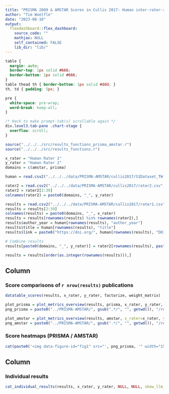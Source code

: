 ```yaml
---
title: "PRISMA 2009 & AMSTAR Scores in Cullis 2017: Human inter-rater-reliability"
author: "Tim Woelfle"
date: "2023-08-10"
output: 
  flexdashboard::flex_dashboard:
    source_code: ""
    mathjax: NULL
    self_contained: FALSE
    lib_dir: "lib/"
---
```


```css
table {
  margin: auto;
  border-top: 1px solid #666;
  border-bottom: 1px solid #666;
}
table thead th { border-bottom: 1px solid #ddd; }
th, td { padding: 5px; }

pre {
  white-space: pre-wrap;
  word-break: keep-all;
}

/* Hack to make prompt-tab(s) scrollable again */
div.level3.tab-pane .chart-stage {
  overflow: scroll;
}
```

```r
source("../../../src/results_functions_prisma_amstar.r")
source("../../../src/results_functions.r")

x_rater = "Human Rater 1"
y_rater = "Human Rater 2"
domains = c(amstar, prisma)

human = read.csv2("../../../data/PRISMA-AMSTAR/cullis2017/S1Dataset_TW.csv", row.names = 1, na.strings = NULL)

rater2 = read.csv2("../../../data/PRISMA-AMSTAR/cullis2017/rater2.csv", row.names = 1, na.strings = NULL)
rater2 = rater2[2:39]
colnames(rater2) = paste0(domains, "_", y_rater)

results = read.csv2("../../../data/PRISMA-AMSTAR/cullis2017/rater1.csv", row.names = 1, na.strings = NULL)
results = results[2:39]
colnames(results) = paste0(domains, "_", x_rater)
results = results[rownames(results) %in% rownames(rater2),]
results$author_year = human[rownames(results), "author_year"]
results$title = human[rownames(results), "title"]
results$link = paste0("https://doi.org/", human[rownames(results), "DOI"])

# Combine results
results[paste0(domains, "_", y_rater)] = rater2[rownames(results), paste0(domains, "_", y_rater)]

results = results[order(as.integer(rownames(results))),]
```

Column {data-width=55}
-------------------------------------

### Score comparisons of `r nrow(results)` publications

```r
datatable_scores(results, x_rater, y_rater, factorize, weight_matrix)
```

```r
plot_prisma = plot_metrics_overview(results, prisma, x_rater, y_rater, factorize, weight_matrix, nrow=6, ncol=5, filename_prefix="reliability")
png_prisma = paste0("../PRISMA-AMSTAR/", gsub(".*/", "", getwd()), "/results/reliability_27_domains_3_options.png")

plot_amstar = plot_metrics_overview(results, amstar, x_rater=x_rater, y_rater=y_rater, factorize, weight_matrix, nrow=4, filename_prefix="reliability")
png_amstar = paste0("../PRISMA-AMSTAR/", gsub(".*/", "", getwd()), "/results/reliability_11_domains_3_options.png")
```

### Score heatmaps (<a onclick="$('p.image-container')[0].style = 'background: url(&quot;`r png_prisma`&quot;) center center / contain no-repeat;'; $('p.image-container img')[0].src = &quot;`r png_prisma`&quot;;" style="cursor: pointer">PRISMA</a> / <a onclick="$('p.image-container')[0].style = 'background: url(&quot;`r png_amstar`&quot;) center center / contain no-repeat;'; $('p.image-container img')[0].src = &quot;`r png_amstar`&quot;;" style="cursor: pointer">AMSTAR</a>) {data-height=720}

```r
cat(paste0('<img data-figure-id="fig1" src="', png_prisma, '" width="1536" onclick="window.open(this.src)" style="cursor: pointer">'))
```

Column {data-width=45}
-------------------------------------

### Individual results

```r
cat_individual_results(results, x_rater, y_rater, NULL, NULL, show_llm_message=F)
```
